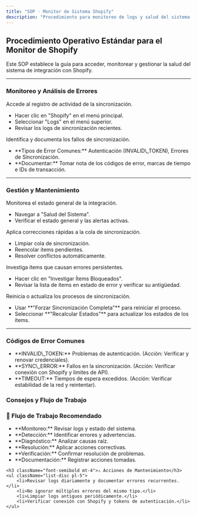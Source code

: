 ```yaml
---
title: "SOP · Monitor de Sistema Shopify"
description: "Procedimiento para monitoreo de logs y salud del sistema de integración con Shopify"
---
```


## Procedimiento Operativo Estándar para el Monitor de Shopify

Este SOP establece la guía para acceder, monitorear y gestionar la salud del sistema de integración con Shopify.

---

### Monitoreo y Análisis de Errores

<Steps titleSize="h3">
  <Step title="Paso 1 · Acceso a Logs" icon="ListChecksIcon" stepNumber={1}>
    Accede al registro de actividad de la sincronización.
    <ul>
      <li>Hacer clic en "Shopify" en el menú principal.</li>
      <li>Seleccionar "Logs" en el menú superior.</li>
      <li>Revisar los logs de sincronización recientes.</li>
    </ul>
  </Step>

  <Step title="Paso 2 · Análisis de Errores" icon="BugIcon" stepNumber={2}>
    Identifica y documenta los fallos de sincronización.
    <ul>
      <li>**Tipos de Error Comunes:** Autenticación (INVALID\_TOKEN), Errores de Sincronización.</li>
      <li>**Documentar:** Tomar nota de los códigos de error, marcas de tiempo e IDs de transacción.</li>
    </ul>
  </Step>
</Steps>

---

### Gestión y Mantenimiento

<Steps titleSize="h3">
  <Step title="Paso 3 · Verificar Salud del Sistema" icon="HeartPulseIcon" stepNumber={3}>
    Monitorea el estado general de la integración.
    <ul>
      <li>Navegar a "Salud del Sistema".</li>
      <li>Verificar el estado general y las alertas activas.</li>
    </ul>
  </Step>

  <Step title="Paso 4 · Acciones Inmediatas" icon="ZapIcon" stepNumber={4}>
    Aplica correcciones rápidas a la cola de sincronización.
    <ul>
      <li>Limpiar cola de sincronización.</li>
      <li>Reencolar ítems pendientes.</li>
      <li>Resolver conflictos automáticamente.</li>
    </ul>
  </Step>

  <Step title="Paso 5 · Resolución de Ítems Bloqueados" icon="SearchIcon" stepNumber={5}>
    Investiga ítems que causan errores persistentes.
    <ul>
      <li>Hacer clic en "Investigar Ítems Bloqueados".</li>
      <li>Revisar la lista de ítems en estado de error y verificar su antigüedad.</li>
    </ul>
  </Step>

  <Step title="Paso 6 · Sincronización Forzada" icon="RefreshCwIcon" stepNumber={6}>
    Reinicia o actualiza los procesos de sincronización.
    <ul>
      <li>Usar **"Forzar Sincronización Completa"** para reiniciar el proceso.</li>
      <li>Seleccionar **"Recalcular Estados"** para actualizar los estados de los ítems.</li>
    </ul>
  </Step>
</Steps>

---

### Códigos de Error Comunes

<Callout type="warning" title="Códigos de Error Comunes">
  <ul>
    <li>**INVALID\_TOKEN:** Problemas de autenticación. (Acción: Verificar y renovar credenciales).</li>
    <li>**SYNC\_ERROR:** Fallos en la sincronización. (Acción: Verificar conexión con Shopify y límites de API).</li>
    <li>**TIMEOUT:** Tiempos de espera excedidos. (Acción: Verificar estabilidad de la red y reintentar).</li>
  </ul>
</Callout>

### Consejos y Flujo de Trabajo

<Info>
  <div className="space-y-4">
    <h3 className="font-semibold">🔄 Flujo de Trabajo Recomendado</h3>
    <ul className="list-disc pl-5">
      <li>**Monitoreo:** Revisar logs y estado del sistema.</li>
      <li>**Detección:** Identificar errores y advertencias.</li>
      <li>**Diagnóstico:** Analizar causas raíz.</li>
      <li>**Resolución:** Aplicar acciones correctivas.</li>
      <li>**Verificación:** Confirmar resolución de problemas.</li>
      <li>**Documentación:** Registrar acciones tomadas.</li>
    </ul>
    
    <h3 className="font-semibold mt-4">⚠️ Acciones de Mantenimiento</h3>
    <ul className="list-disc pl-5">
        <li>Revisar logs diariamente y documentar errores recurrentes.</li>
        <li>No ignorar múltiples errores del mismo tipo.</li>
        <li>Limpiar logs antiguos periódicamente.</li>
        <li>Verificar conexión con Shopify y tokens de autenticación.</li>
    </ul>
  </div>
</Info>